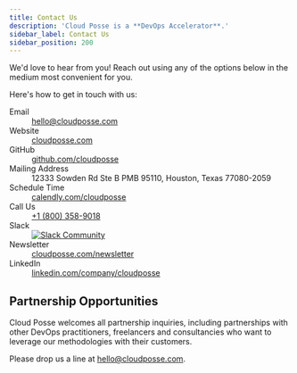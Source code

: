 ```yaml
---
title: Contact Us
description: 'Cloud Posse is a **DevOps Accelerator**.'
sidebar_label: Contact Us
sidebar_position: 200
---
```


<Intro>
We'd love to hear from you! Reach out using any of the options below in the medium most convenient for you.
</Intro>

Here's how to get in touch with us:

<dl>
  <dt>Email</dt>
  <dd><a href="mailto:hello@cloudposse.com">hello@cloudposse.com</a></dd>
  <dt>Website</dt>
  <dd><a href="https://cloudposse.com">cloudposse.com</a></dd>
  <dt>GitHub</dt>
  <dd><a href="https://github.com/cloudposse">github.com/cloudposse</a></dd>
  <dt>Mailing Address</dt>
  <dd>12333 Sowden Rd Ste B PMB 95110, Houston, Texas 77080-2059</dd>
  <dt>Schedule Time</dt>
  <dd><a href="https://calendly.com/cloudposse">calendly.com/cloudposse</a></dd>
  <dt>Call Us</dt>
  <dd><a href="tel:+18003589018">+1 (800) 358-9018</a></dd>
  <dt>Slack</dt>
  <dd>
    <a href="https://slack.cloudposse.com"><img src="https://slack.cloudposse.com/badge.svg" alt="Slack Community"/></a>
  </dd>
  <dt>Newsletter</dt>
  <dd><a href="https://cloudposse.com/newsletter">cloudposse.com/newsletter</a></dd>
  <dt>LinkedIn</dt>
  <dd><a href="https://www.linkedin.com/company/cloudposse/">linkedin.com/company/cloudposse</a></dd>
</dl>

## Partnership Opportunities

Cloud Posse welcomes all partnership inquiries, including partnerships with other DevOps practitioners, freelancers and consultancies who want to leverage our methodologies with their customers.

Please drop us a line at [hello@cloudposse.com](mailto:hello@cloudposse.com).
